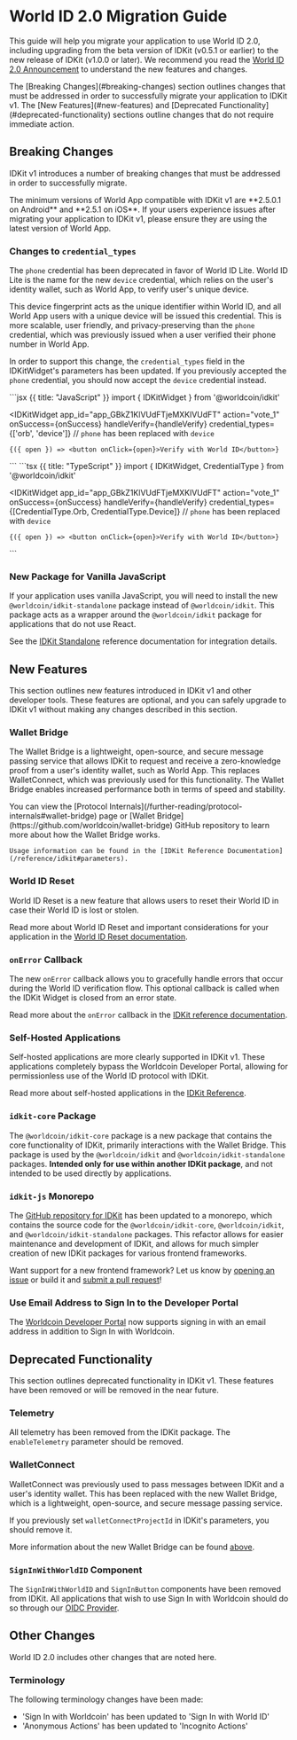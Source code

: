 # World ID 2.0 Migration Guide

This guide will help you migrate your application to use World ID 2.0, including upgrading from the beta version of IDKit (v0.5.1 or earlier) to the new release of IDKit (v1.0.0 or later). 
We recommend you read the [World ID 2.0 Announcement](/world-id-2) to understand the new features and changes.

<Note>
    The [Breaking Changes](#breaking-changes) section outlines changes that must be addressed in order to successfully migrate your application to IDKit v1.
    The [New Features](#new-features) and [Deprecated Functionality](#deprecated-functionality) sections outline changes that do not require immediate action.
</Note>

## Breaking Changes

IDKit v1 introduces a number of breaking changes that must be addressed in order to successfully migrate.

<Note type="warning">
    The minimum versions of World App compatible with IDKit v1 are **2.5.0.1 on Android** and **2.5.1 on iOS**. 
    If your users experience issues after migrating your application to IDKit v1, please ensure they are using the latest version of World App.
</Note>

### Changes to `credential_types`

The `phone` credential has been deprecated in favor of World ID Lite. World ID Lite is the name for the new `device` credential, which relies on the user's identity wallet, such as World App, to verify user's unique device.

This device fingerprint acts as the unique identifier within World ID, and all World App users with a unique device will be issued this credential. This is more scalable, user friendly, and privacy-preserving than the `phone` credential, which was previously issued when a user verified their phone number in World App.

In order to support this change, the `credential_types` field in the IDKitWidget's parameters has been updated. If you previously accepted the `phone` credential, you should now accept the `device` credential instead.

<CodeGroup title="Device Credential">
```jsx {{ title: "JavaScript" }}
import { IDKitWidget } from '@worldcoin/idkit'

<IDKitWidget
	app_id="app_GBkZ1KlVUdFTjeMXKlVUdFT"
	action="vote_1"
	onSuccess={onSuccess}
	handleVerify={handleVerify}
	credential_types={['orb', 'device']} // `phone` has been replaced with `device`
>
	{({ open }) => <button onClick={open}>Verify with World ID</button>}
</IDKitWidget>
```
```tsx {{ title: "TypeScript" }}
import { IDKitWidget, CredentialType } from '@worldcoin/idkit'

<IDKitWidget
	app_id="app_GBkZ1KlVUdFTjeMXKlVUdFT"
	action="vote_1"
	onSuccess={onSuccess}
	handleVerify={handleVerify}
	credential_types={[CredentialType.Orb, CredentialType.Device]} // `phone` has been replaced with `device`
>
	{({ open }) => <button onClick={open}>Verify with World ID</button>}
</IDKitWidget>
```
</CodeGroup>

### New Package for Vanilla JavaScript

If your application uses vanilla JavaScript, you will need to install the new `@worldcoin/idkit-standalone` package instead of `@worldcoin/idkit`. 
This package acts as a wrapper around the `@worldcoin/idkit` package for applications that do not use React.

<Note>See the [IDKit Standalone](/reference/idkit#idkit-standalone) reference documentation for integration details.</Note>

## New Features

This section outlines new features introduced in IDKit v1 and other developer tools. These features are optional, and you can safely upgrade to IDKit v1 without making any changes described in this section.

### Wallet Bridge

The Wallet Bridge is a lightweight, open-source, and secure message passing service that allows IDKit to request and receive a zero-knowledge proof from a user's identity wallet, such as World App. This replaces WalletConnect, which was previously used for this functionality.
The Wallet Bridge enables increased performance both in terms of speed and stability.

<Note>
    You can view the [Protocol Internals](/further-reading/protocol-internals#wallet-bridge) page or [Wallet Bridge](https://github.com/worldcoin/wallet-bridge) GitHub repository to learn more about how the Wallet Bridge works.

    Usage information can be found in the [IDKit Reference Documentation](/reference/idkit#parameters).
</Note> 

### World ID Reset

World ID Reset is a new feature that allows users to reset their World ID in case their World ID is lost or stolen.

<Note>Read more about World ID Reset and important considerations for your application in the [World ID Reset documentation](/further-reading/world-id-reset).</Note>

### `onError` Callback

The new `onError` callback allows you to gracefully handle errors that occur during the World ID verification flow. This optional callback is called when the IDKit Widget is closed from an error state.

<Note>Read more about the `onError` callback in the [IDKit reference documentation](/reference/idkit#parameters).</Note>

### Self-Hosted Applications

Self-hosted applications are more clearly supported in IDKit v1. These applications completely bypass the Worldcoin Developer Portal, allowing for permissionless use of the World ID protocol with IDKit.

<Note>Read more about self-hosted applications in the [IDKit Reference](/reference/idkit#self-hosted-applications).</Note>

### `idkit-core` Package

The `@worldcoin/idkit-core` package is a new package that contains the core functionality of IDKit, primarily interactions with the Wallet Bridge. This package is used by the `@worldcoin/idkit` and `@worldcoin/idkit-standalone` packages.
**Intended only for use within another IDKit package**, and not intended to be used directly by applications.

### `idkit-js` Monorepo

The [GitHub repository for IDKit](https://github.com/worldcoin/idkit-js) has been updated to a monorepo, which contains the source code for the `@worldcoin/idkit-core`, `@worldcoin/idkit`, and `@worldcoin/idkit-standalone` packages.
This refactor allows for easier maintenance and development of IDKit, and allows for much simpler creation of new IDKit packages for various frontend frameworks.

<Note>Want support for a new frontend framework? Let us know by [opening an issue](https://github.com/worldcoin/idkit-js/issues) or build it and [submit a pull request](https://github.com/worldcoin/idkit-js/pulls)!</Note>

### Use Email Address to Sign In to the Developer Portal

The [Worldcoin Developer Portal](https://developer.worldcoin.org) now supports signing in with an email address in addition to Sign In with Worldcoin.

## Deprecated Functionality

This section outlines deprecated functionality in IDKit v1. These features have been removed or will be removed in the near future.

### Telemetry

All telemetry has been removed from the IDKit package. The `enableTelemetry` parameter should be removed.

### WalletConnect

WalletConnect was previously used to pass messages between IDKit and a user's identity wallet. This has been replaced with the new Wallet Bridge, which is a lightweight, open-source, and secure message passing service.

If you previously set `walletConnectProjectId` in IDKit's parameters, you should remove it.

<Note>More information about the new Wallet Bridge can be found [above](#wallet-bridge).</Note>

### `SignInWithWorldID` Component

The `SignInWithWorldID` and `SignInButton` components have been removed from IDKit. All applications that wish to use Sign In with Worldcoin should do so through our [OIDC Provider](/id/sign-in).

## Other Changes

World ID 2.0 includes other changes that are noted here.

### Terminology

The following terminology changes have been made:

- 'Sign In with Worldcoin' has been updated to 'Sign In with World ID'
- 'Anonymous Actions' has been updated to 'Incognito Actions'